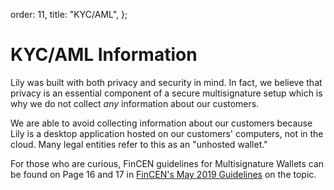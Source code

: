   order: 11,
  title: "KYC/AML",
};

# KYC/AML Information

Lily was built with both privacy and security in mind. In fact, we believe that privacy is an essential component of a secure multisignature setup which is why we do not collect _any_ information about our customers.

We are able to avoid collecting information about our customers because Lily is a desktop application hosted on our customers' computers, not in the cloud. Many legal entities refer to this as an "unhosted wallet."

For those who are curious, FinCEN guidelines for Multisignature Wallets can be found on Page 16 and 17 in [FinCEN's May 2019 Guidelines](https://www.fincen.gov/sites/default/files/2019-05/FinCEN%20Guidance%20CVC%20FINAL%20508.pdf) on the topic.
